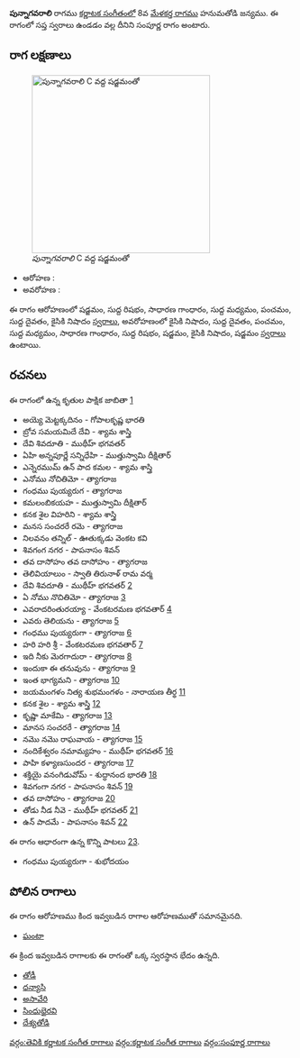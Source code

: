{{Infobox ragam
	| name          	= పున్నాగవరాలి
	| synonym	    	= 
	| mela          	= 
	| chakra        	= 
	| janaka        	= 
	| type          	= సంపూర్ణ
	| arohanam      	= {{svaraC|S|R1|G2|M1|P|D1|N2}} 
	| avarohanam    	= {{svaraC|N2|D1|P|M1|G2|R1|S|N2|S}}
	| jeeva         	=
	| chhaya        	=
	| nyasa         	=
	| vishesha      	= 
	| equivalent  		= 
}}
{{కర్ణాటక సంగీత రాగాలు}}
'''పున్నాగవరాలి''' రాగము [[కర్ణాటక సంగీతం]]లో 8వ [[మేళకర్త రాగము]] హనుమతోడి జన్యము.  ఈ రాగంలో సప్త స్వరాలు ఉండడం వల్ల దీనిని సంపూర్ణ రాగం అంటారు.


==రాగ లక్షణాలు==
[[Image:punnagavarali_kb2wiki.png|thumb|right|316px|''పున్నాగవరాలి'' C వద్ద షడ్జమంతో]]

* ఆరోహణ : {{svaraC|S|R1|G2|M1|P|D1|N2}} 
* అవరోహణ : {{svaraC|N2|D1|P|M1|G2|R1|S|N2|S}}

ఈ రాగం ఆరోహణంలో షడ్జమం, సుద్ద  రిషభం, సాధారణ  గాంధారం, సుద్ద మధ్యమం, పంచమం, సుద్ద దైవతం, కైసికి నిషాదం [[స్వరాలు]], అవరోహణంలో కైసికి నిషాదం, సుద్ద దైవతం, పంచమం, సుద్ద మధ్యమం, సాధారణ  గాంధారం, సుద్ద  రిషభం, షడ్జమం, కైసికి నిషాదం, షడ్జమం [[స్వరాలు]] ఉంటాయి.

==రచనలు==
ఈ రాగంలో ఉన్న కృతుల పాక్షిక జాబితా [https://github.com/ssrihari/ragavardhini/blob/master/ragas/kritis.psv]
* అయ్యె మెట్టక్కదినం - గోపాలకృష్ణ భారతి
* బ్రోవ సమయమిదే దేవి - శ్యామ శాస్త్రి
* దేవి శివదూతి - ముథీహ్ భగవతర్
* ఏహి అన్నపూర్ణే సన్నిధేహి - ముత్తుస్వామి దీక్షితార్
* ఎన్నెరముమ్ ఉన్ పాద కమల - శ్యామ శాస్త్రి
* ఎనోము నోచితిమో - త్యాగరాజ
* గంధము  పుయ్యరుగ - త్యాగరాజ
* కమలంబికయహ - ముత్తుస్వామి దీక్షితార్
* కనక శైల విహరిని - శ్యామ శాస్త్రి
* మనస సంచరరే రమె - త్యాగరాజ
* నిలవనం తన్నిల్ - ఊతుక్కడు వెంకట కవి
* శివగంగ నగర - పాపనాసం  శివన్
* తవ దాసోహం తవ దాసోహం - త్యాగరాజ
* తెలివియాలుం - స్వాతి తిరునాళ్ రామ వర్మ
* దేవి శివదూతి - ముథీహ్ భగవతర్ [http://www.karnatik.com/c2093.shtml]
* ఏ నోము నొచితిమో - త్యాగరాజ [http://www.karnatik.com/c2301.shtml]
* ఎవరాదరింతురయ్యా - వేంకటరమణ భగవతార్ [http://www.karnatik.com/c3168.shtml]
* ఎవరు తెలియను - త్యాగరాజ [http://www.karnatik.com/c2330.shtml]
* గంధము పుయ్యరుగా - త్యాగరాజ [http://www.karnatik.com/c2333.shtml]
* హరి హరి శ్రీ - వేంకటరమణ భగవతార్ [http://www.karnatik.com/c3173.shtml]
* ఇది  నీకు మెరగాదురా - త్యాగరాజ [http://www.karnatik.com/c2347.shtml]
* ఇందుకా   ఈ  తనువును - త్యాగరాజ [http://www.karnatik.com/c2353.shtml]
* ఇంత  భాగ్యమని - త్యాగరాజ [http://www.karnatik.com/c2360.shtml]
* జయమంగళం నిత్య శుభమంగళం - నారాయణ తీర్థ [http://www.karnatik.com/c1458.shtml]
* కనక శైల - శ్యామ శాస్త్రి [http://www.karnatik.com/c1293.shtml]
* కృష్ణా  మాకేమి - త్యాగరాజ [http://www.karnatik.com/c2410.shtml]
* మానస సంచరరే - త్యాగరాజ [http://www.karnatik.com/c2542.shtml]
* నమొ నమొ రాఘవాయ - త్యాగరాజ [http://www.karnatik.com/c1813.shtml]
* నందికేశ్వరం నమామ్యహం - ముథీహ్ భగవతర్ [http://www.karnatik.com/c1717.shtml]
* పాహి కళ్యాణసుందర - త్యాగరాజ [http://www.karnatik.com/c2692.shtml]
* శక్తియై వనంగిడువోమ్ - శుద్ధానంద  భారతి [http://www.karnatik.com/c1659.shtml]
* శివగంగా నగర - పాపనాసం  శివన్ [http://www.karnatik.com/c1537.shtml]
* తవ దాసోహం - త్యాగరాజ [http://www.karnatik.com/c2894.shtml]
* తోడు నీడ నీవె - ముథీహ్ భగవతర్ [http://www.karnatik.com/c2133.shtml]
* ఉన్ పాదమే - పాపనాసం  శివన్ [http://www.karnatik.com/c1536.shtml]

ఈ రాగం ఆధారంగా ఉన్న కొన్ని పాటలు [http://rksanka.tripod.com/music/rslist.html].
* గంధము పుయ్యరుగా - శుభోదయం




==పోలిన రాగాలు==
ఈ రాగం ఆరోహణము కింద ఇవ్వబడిన రాగాల ఆరోహణముతో సమానమైనది.
* [[ఘంటా]]

ఈ క్రింద ఇవ్వబడిన రాగాలకు ఈ రాగంతో ఒక్క స్వరస్థాన భేదం ఉన్నది.
* [[తోడీ]]
* [[ధన్యాసి]]
* [[ అసావేరి]]
* [[సింధుభైరవి]]
* [[దేశ్యతోడి]]



[[వర్గం:తెవికి కర్ణాటక సంగీత రాగాలు]]
[[వర్గం:కర్ణాటక సంగీత రాగాలు]]
[[వర్గం:సంపూర్ణ రాగాలు]]